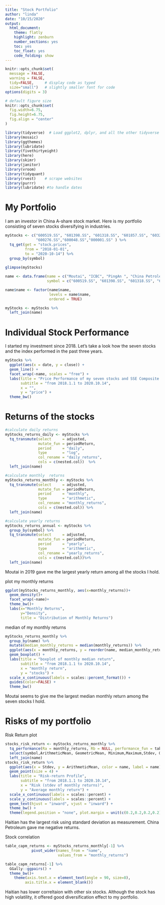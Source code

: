 ```yaml
---
title: "Stock Portfolio"
author: "linda"
date: "10/15/2020"
output: 
  html_document:
    theme: flatly
    highlight: zenburn
    number_sections: yes
    toc: yes
    toc_float: yes
    code_folding: show
---
```


```r
knitr::opts_chunk$set(
  message = FALSE, 
  warning = FALSE, 
  tidy=FALSE,     # display code as typed
  size="small")   # slightly smaller font for code
options(digits = 3)

# default figure size
knitr::opts_chunk$set(
  fig.width=6.75, 
  fig.height=6.75,
  fig.align = "center"
)
```

```r
library(tidyverse)  # Load ggplot2, dplyr, and all the other tidyverse packages
library(mosaic)
library(ggthemes)
library(lubridate)
library(fivethirtyeight)
library(here)
library(skimr)
library(janitor)
library(vroom)
library(tidyquant)
library(rvest)    # scrape websites
library(purrr)  
library(lubridate) #to handle dates
```

# My Portfolio

I am an investor in China A-share stock market. Here is my portfolio consisting of seven stocks diversifying in industries.
```r
myStocks <- c("600519.SS", "601398.SS", "601318.SS", "601857.SS", "603288.SS", 
              "600276.SS","600048.SS","000001.SS" ) %>% 
  tq_get(get = "stock.prices", 
         from = "2018-01-01",
         to = "2020-10-14") %>%
  group_by(symbol)
  
glimpse(myStocks)

name <- data.frame(name = c("Moutai", "ICBC", "PingAn ", "China Petroleum", "Haitian", "Hengrui","Poly","SSE Composite Index"), 
                   symbol = c("600519.SS", "601398.SS", "601318.SS", "601857.SS", "603288.SS", "600276.SS","600048.SS","000001.SS"))

name$name <- factor(name$name, 
                    levels = name$name,
                    ordered = TRUE)

myStocks <- myStocks %>% 
  left_join(name)
```

# Individual Stock Performance

I started my investment since 2018. Let's take a look how the seven stocks and the index performed in the past three years.

```r
myStocks %>% 
  ggplot(aes(x = date, y = close)) +
  geom_line() +
  facet_wrap(~name, scales = "free") +
  labs(title = "Price Performance of my seven stocks and SSE Composite index ",
       subtitle = "from 2018.1.1 to 2020.10.14",
       x = "",
       y = "price") +
  theme_bw()
```

# Returns of the stocks

```r
#calculate daily returns
myStocks_returns_daily <- myStocks %>%
  tq_transmute(select     = adjusted, 
               mutate_fun = periodReturn, 
               period     = "daily", 
               type       = "log",
               col_rename = "daily_returns",
               cols = c(nested.col))  %>% 
  left_join(name)

#calculate monthly  returns
myStocks_returns_monthly <- myStocks %>%
  tq_transmute(select     = adjusted, 
               mutate_fun = periodReturn, 
               period     = "monthly", 
               type       = "arithmetic",
               col_rename = "monthly_returns",
               cols = c(nested.col)) %>% 
  left_join(name)

#calculate yearly returns
myStocks_returns_annual <- myStocks %>%
  group_by(symbol) %>%
  tq_transmute(select     = adjusted, 
               mutate_fun = periodReturn, 
               period     = "yearly", 
               type       = "arithmetic",
               col_rename = "yearly_returns",
               cols = c(nested.col))%>% 
  left_join(name)
```
Moutai in 2019 gave me the largest yearly return among all the stocks I hold.

plot my monthly returns
```r
ggplot(myStocks_returns_monthly, aes(x=monthly_returns))+
  geom_density()+
  facet_wrap(~name)+
  theme_bw()+
  labs(x="Monthly Returns", 
       y="Density", 
       title = "Distribution of Monthly Returns")
```

median of my monthly returns
```r
myStocks_returns_monthly %>% 
  group_by(name) %>% 
  mutate(median_monthly_returns = median(monthly_returns)) %>% 
  ggplot(aes(x = monthly_returns, y = reorder(name, median_monthly_returns),color = name)) +
  geom_boxplot() +
  labs(title = "boxplot of monthly median return",
       subtitle = "from 2018.1.1 to 2020.10.14",
       x = "monthly return",
       y = "stocks") +
  scale_x_continuous(labels = scales::percent_format()) +
  guides(color=FALSE) + 
  theme_bw() 
```

Moutai seems to give me the largest median monthly return among the seven stocks I hold.

# Risks of my portfolio

Risk Return plot
```r
stocks_risk_return <- myStocks_returns_monthly %>% 
  tq_performance(Ra = monthly_returns, Rb = NULL, performance_fun = table.Stats) %>% 
  select(symbol,ArithmeticMean, GeometricMean, Minimum,Maximum,Stdev, Quartile1, Quartile3) %>% 
  left_join(name)
stocks_risk_return %>% 
  ggplot(aes(x = Stdev, y = ArithmeticMean, color = name, label = name)) +
  geom_point(size = 4) +
  labs(title = "Risk-return Profile",
       subtitle = "from 2018.1.1 to 2020.10.14",
       x = "Risk (stdev of monthly returns)",
       y = "Average monthly return") +
  scale_x_continuous(labels = scales::percent) +
  scale_y_continuous(labels = scales::percent) +
  geom_text(hjust = "inward", vjust = "inward") +
  theme_bw() +
  theme(legend.position = "none", plot.margin = unit(c(0.2,0.2,0.2,0.2), "inches"))
```
Haitian has the largest risk using standard deviation as measurement. China Petroleum gave me negative returns.

Stock correlation
```r
table_capm_returns <- myStocks_returns_monthly[-1] %>%
            pivot_wider(names_from = "name",
                        values_from = "monthly_returns")  

table_capm_returns[-1] %>% 
  GGally::ggpairs() +
  theme_bw()+
    theme(axis.text.x = element_text(angle = 90, size=8),
         axis.title.x = element_blank())
```
Haitian has lower correltaion with other six stocks. Although the stock has high volatility, it offered good diversification effect to my portfolio.

